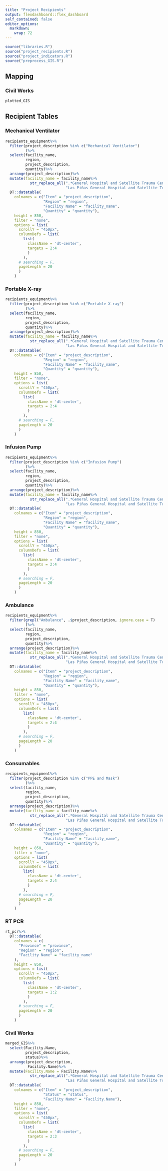 ```yaml
---
title: "Project Recipients"
output: flexdashboard::flex_dashboard
self_contained: false
editor_options: 
  markdown: 
    wrap: 72
---
```


```r
source("libraries.R")
source("project_recipients.R")
source("project_indicators.R")
source("preprocess_GIS.R")
```

## Mapping {.tabset}
### Civil Works

```r
plotted_GIS
```

## Recipient Tables {.tabset}
### Mechanical Ventilator
```r
recipients_equipment%>%
  filter(project_description %in% c("Mechanical Ventilator")
         )%>%
  select(facility_name,
         region,
         project_description,
         quantity)%>%
  arrange(project_description)%>%
  mutate(facility_name = facility_name%>%
           str_replace_all(".*General Hospital and Satellite Trauma Center",
                           "Las Piñas General Hospital and Satellite Trauma Center"))%>%
  DT::datatable(
    colnames = c("Item" = "project_description",
                 "Region" = "region",
                 "Facility Name" = "facility_name",
                 "Quantity" = "quantity"),
    height = 850,
    filter = "none",
    options = list(
      scrollY = "450px",
      columnDefs = list(
        list(
          className = 'dt-center',
          targets = 2:4
          )
        ),
      # searching = F,
      pageLength = 20
      )
    )

```

### Portable X-ray
```r
recipients_equipment%>%
  filter(project_description %in% c("Portable X-ray")
         )%>%
  select(facility_name,
         region,
         project_description,
         quantity)%>%
  arrange(project_description)%>%
  mutate(facility_name = facility_name%>%
           str_replace_all(".*General Hospital and Satellite Trauma Center",
                           "Las Piñas General Hospital and Satellite Trauma Center"))%>%
  DT::datatable(
    colnames = c("Item" = "project_description",
                 "Region" = "region",
                 "Facility Name" = "facility_name",
                 "Quantity" = "quantity"),
    height = 850,
    filter = "none",
    options = list(
      scrollY = "450px",
      columnDefs = list(
        list(
          className = 'dt-center',
          targets = 2:4
          )
        ),
      # searching = F,
      pageLength = 20
      )
    )

```

### Infusion Pump
```r
recipients_equipment%>%
  filter(project_description %in% c("Infusion Pump")
         )%>%
  select(facility_name,
         region,
         project_description,
         quantity)%>%
  arrange(project_description)%>%
  mutate(facility_name = facility_name%>%
           str_replace_all(".*General Hospital and Satellite Trauma Center",
                           "Las Piñas General Hospital and Satellite Trauma Center"))%>%
  DT::datatable(
    colnames = c("Item" = "project_description",
                 "Region" = "region",
                 "Facility Name" = "facility_name",
                 "Quantity" = "quantity"),
    height = 850,
    filter = "none",
    options = list(
      scrollY = "450px",
      columnDefs = list(
        list(
          className = 'dt-center',
          targets = 2:4
          )
        ),
      # searching = F,
      pageLength = 20
      )
    )

```

### Ambulance
```r
recipients_equipment%>%
  filter(grepl("Ambulance", .$project_description, ignore.case = T)
         )%>%
  select(facility_name,
         region,
         project_description,
         quantity)%>%
  arrange(project_description)%>%
  mutate(facility_name = facility_name%>%
           str_replace_all(".*General Hospital and Satellite Trauma Center",
                           "Las Piñas General Hospital and Satellite Trauma Center"))%>%
  DT::datatable(
    colnames = c("Item" = "project_description",
                 "Region" = "region",
                 "Facility Name" = "facility_name",
                 "Quantity" = "quantity"),
    height = 850,
    filter = "none",
    options = list(
      scrollY = "450px",
      columnDefs = list(
        list(
          className = 'dt-center',
          targets = 2:4
          )
        ),
      # searching = F,
      pageLength = 20
      )
    )

```

### Consumables
```r
recipients_equipment%>%
  filter(project_description %in% c("PPE and Mask")
         )%>%
  select(facility_name,
         region,
         project_description,
         quantity)%>%
  arrange(project_description)%>%
  mutate(facility_name = facility_name%>%
           str_replace_all(".*General Hospital and Satellite Trauma Center",
                           "Las Piñas General Hospital and Satellite Trauma Center"))%>%
  DT::datatable(
    colnames = c("Item" = "project_description",
                 "Region" = "region",
                 "Facility Name" = "facility_name",
                 "Quantity" = "quantity"),
    height = 850,
    filter = "none",
    options = list(
      scrollY = "450px",
      columnDefs = list(
        list(
          className = 'dt-center',
          targets = 2:4
          )
        ),
      # searching = F,
      pageLength = 20
      )
    )

```

### RT PCR
```r
rt_pcr%>%
  DT::datatable(
    colnames = c(
      "Province" = "province",
      "Region" = "region",
      "Facility Name" = "facility_name"
    ),
    height = 850,
    options = list(
      scrollY = "450px",
      columnDefs = list(
        list(
          className = 'dt-center',
          targets = 1:2
          )
        ),
      # searching = F,
      pageLength = 20
      )
    )

```

### Civil Works
```r
merged_GIS%>%
  select(Facility.Name,
         project_description,
         status)%>%
  arrange(project_description,
          Facility.Name)%>%
  mutate(Facility.Name = Facility.Name%>%
           str_replace_all(".*General Hospital and Satellite Trauma Center",
                           "Las Piñas General Hospital and Satellite Trauma Center"))%>%
  DT::datatable(
    colnames = c("Item" = "project_description",
                 "Status" = "status",
                 "Facility Name" = "Facility.Name"),
    height = 850,
    filter = "none",
    options = list(
      scrollY = "450px",
      columnDefs = list(
        list(
          className = 'dt-center',
          targets = 2:3
          )
        ),
      # searching = F,
      pageLength = 20
      )
    )

```
